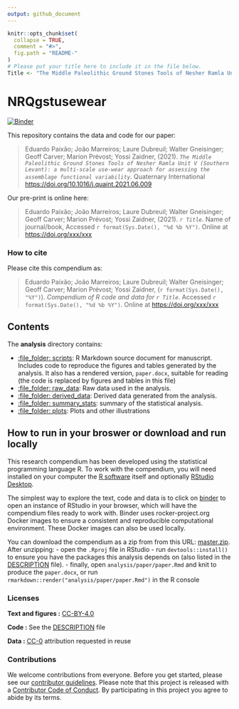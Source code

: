 ```yaml
---
output: github_document
---
```


<!-- README.md is generated from README.Rmd. Please edit that file -->

```r
knitr::opts_chunk$set(
  collapse = TRUE,
  comment = "#>",
  fig.path = "README-"
)
# Please put your title here to include it in the file below.
Title <- "The Middle Paleolithic Ground Stones Tools of Nesher Ramla Unit V (Southern Levant): a multi-scale use-wear approach for assessing the assemblage functional variability"
```

# NRQgstusewear

[![Binder](https://mybinder.org/badge_logo.svg)](https://mybinder.org/v2/gh/Paixao-E/NRQgstusewear/master?urlpath=rstudio)

This repository contains the data and code for our paper:

> Eduardo Paixão; João Marreiros; Laure Dubreuil; Walter Gneisinger; Geoff Carver; Marion Prévost; Yossi Zaidner, (2021). _`The Middle Paleolithic Ground Stones Tools of Nesher Ramla Unit V (Southern Levant): a multi-scale use-wear approach for assessing the assemblage functional variability`_. Quaternary International <https://doi.org/10.1016/j.quaint.2021.06.009>

Our pre-print is online here:

> Eduardo Paixão; João Marreiros; Laure Dubreuil; Walter Gneisinger; Geoff Carver; Marion Prévost; Yossi Zaidner, (2021). _`r Title`_. Name of journal/book, Accessed `r format(Sys.Date(), "%d %b %Y")`. Online at <https://doi.org/xxx/xxx>


### How to cite

Please cite this compendium as:

> Eduardo Paixão; João Marreiros; Laure Dubreuil; Walter Gneisinger; Geoff Carver; Marion Prévost; Yossi Zaidner, (`r format(Sys.Date(), "%Y")`). _Compendium of R code and data for `r Title`_. Accessed `r format(Sys.Date(), "%d %b %Y")`. Online at <https://doi.org/xxx/xxx>

## Contents

The **analysis** directory contains:

  - [:file\_folder: scripts](/analysis/paper): R Markdown source document
    for manuscript. Includes code to reproduce the figures and tables
    generated by the analysis. It also has a rendered version,
    `paper.docx`, suitable for reading (the code is replaced by figures
    and tables in this file)
  - [:file\_folder: raw_data](/analysis/raw_data): Raw data used in the analysis.
  - [:file\_folder: derived_data](/analysis/derived_data): Derived data generated from the analysis.
  - [:file\_folder: summary_stats](/analysis/summary_stats): summary of the statistical analysis.
  - [:file\_folder: plots](/analysis/plots): Plots and other
    illustrations

## How to run in your broswer or download and run locally

This research compendium has been developed using the statistical programming
language R. To work with the compendium, you will need
installed on your computer the [R software](https://cloud.r-project.org/)
itself and optionally [RStudio Desktop](https://rstudio.com/products/rstudio/download/).

The simplest way to explore the text, code and data is to click on
[binder](https://mybinder.org/v2/gh/Paixao-E/NRQgstusewear/master?urlpath=rstudio)
to open an instance of RStudio in your browser, which will have the
compendium files ready to work with. Binder uses rocker-project.org
Docker images to ensure a consistent and reproducible computational
environment. These Docker images can also be used locally.

You can download the compendium as a zip from from this URL:
[master.zip](/archive/master.zip). After unzipping:
- open the `.Rproj` file in RStudio
- run `devtools::install()` to ensure you have the packages this analysis depends on (also listed in the
[DESCRIPTION](/DESCRIPTION) file).
- finally, open `analysis/paper/paper.Rmd` and knit to produce the `paper.docx`, or run `rmarkdown::render("analysis/paper/paper.Rmd")` in the R console

### Licenses

**Text and figures :**  [CC-BY-4.0](http://creativecommons.org/licenses/by/4.0/)

**Code :** See the [DESCRIPTION](DESCRIPTION) file

**Data :** [CC-0](http://creativecommons.org/publicdomain/zero/1.0/) attribution requested in reuse

### Contributions

We welcome contributions from everyone. Before you get started, please see our [contributor guidelines](CONTRIBUTING.md). Please note that this project is released with a [Contributor Code of Conduct](CONDUCT.md). By participating in this project you agree to abide by its terms.

